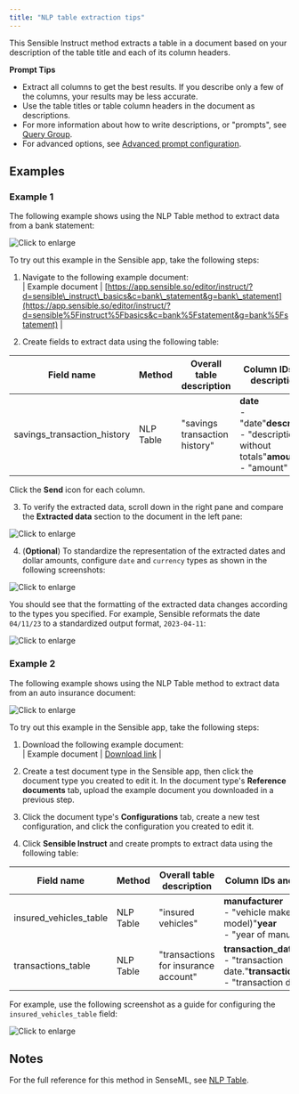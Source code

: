 ```yaml
---
title: "NLP table extraction tips"
---
```


This Sensible Instruct method extracts a table in a document based on your description of the table title and each of its column headers.

**Prompt Tips**

* Extract all columns to get the best results. If you describe only a few of the columns, your results may be less accurate.
* Use the table titles or table column headers in the document as descriptions.
* For more information about how to write descriptions, or "prompts", see [Query Group](/llm-based-extractions/prompt-tips/query-group-extraction-tips).
* For advanced options, see [Advanced prompt configuration](/llm-based-extractions/advanced-prompt-configuration).

## Examples

### Example 1

The following example shows using the NLP Table method to extract data from a bank statement:

![Click to enlarge](/images/quickstart_instruct_4.png)

To try out this example in the Sensible app, take the following steps: 

1. Navigate to the following example document:  
| Example document | [https://app.sensible.so/editor/instruct/?d=sensible\_instruct\_basics&c=bank\_statement&g=bank\_statement](https://app.sensible.so/editor/instruct/?d=sensible%5Finstruct%5Fbasics&c=bank%5Fstatement&g=bank%5Fstatement) |  

2. Create fields to extract data using the following table:

| Field name                    | Method    | Overall table description     | Column IDs and descriptions                                                             |
| ----------------------------- | --------- | ----------------------------- | --------------------------------------------------------------------------------------- |
| savings\_transaction\_history | NLP Table | "savings transaction history" | **date** <br/>\- "date"**description** <br/>\- "description without totals"**amount** <br/>\- "amount" |

Click the **Send** icon for each column.

3. To verify the extracted data, scroll down in the right pane and compare the **Extracted data** section to the document in the left pane:

![Click to enlarge](/images/quickstart_instruct_5.png)

4. (**Optional**) To standardize the representation of the extracted dates and dollar amounts, configure `date` and `currency` types as shown in the following screenshots:

![Click to enlarge](/images/quickstart_instruct_6.png)

 You should see that the formatting of the extracted data changes according to the types you specified. For example, Sensible reformats the date `04/11/23` to a standardized output format, `2023-04-11`:

![Click to enlarge](/images/quickstart_instruct_7.png)

### Example 2

The following example shows using the NLP Table method to extract data from an auto insurance document:

![Click to enlarge](/images/nlp_table_instruct.png)

To try out this example in the Sensible app, take the following steps: 

1. Download the following example document:  
| Example document | [Download link](https://raw.githubusercontent.com/sensible-hq/sensible-docs/main/readme-sync/assets/v0/pdfs/nlp%5Ftable.pdf) |  

2. Create a test document type in the Sensible app, then click the document type you created to edit it. In the document type's **Reference documents** tab, upload the example document you downloaded in a previous step.
3. Click the document type's **Configurations** tab, create a new test configuration, and click the configuration you created to edit it.
4. Click **Sensible Instruct** and create prompts to extract data using the following table:

| Field name               | Method    | Overall table description            | Column IDs and descriptions                                                                           |
| ------------------------ | --------- | ------------------------------------ | ----------------------------------------------------------------------------------------------------- |
| insured\_vehicles\_table | NLP Table | "insured vehicles"                   | **manufacturer** <br/>\- "vehicle make (not model)"**year** <br/>\- "year of manufacture"                       |
| transactions\_table      | NLP Table | "transactions for insurance account" | **transaction\_date** <br/>\- "transaction date."**transaction\_description** <br/>\- "transaction description" |

For example, use the following screenshot as a guide for configuring the `insured_vehicles_table` field:

![Click to enlarge](/images/nlp_table_instruct_2.png)

## Notes

For the full reference for this method in SenseML, see [NLP Table](/senseml-reference/llm-based-methods/nlp-table).